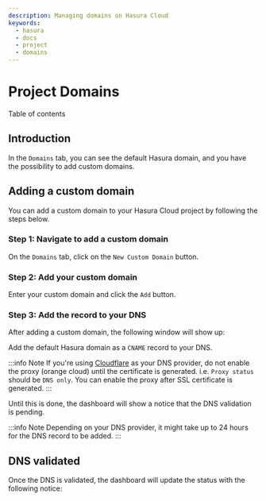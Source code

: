 ```yaml
---
description: Managing domains on Hasura Cloud
keywords:
  - hasura
  - docs
  - project
  - domains
---
```



# Project Domains

<CustomTOCListHead>Table of contents</CustomTOCListHead>
<TOCInline toc={toc} />

## Introduction

In the `Domains` tab, you can see the default Hasura domain, and you
have the possibility to add custom domains.

## Adding a custom domain

You can add a custom domain to your Hasura Cloud project by following
the steps below.

### Step 1: Navigate to add a custom domain

On the `Domains` tab, click on the `New Custom Domain` button.

<Thumbnail
  src="/img/graphql/cloud/projects/add-custom-domain.png"
  alt="Add custom domain"
  width="727px"
/>

### Step 2: Add your custom domain

Enter your custom domain and click the `Add` button.

<Thumbnail
  src="/img/graphql/cloud/projects/choose-custom-domain.png"
  alt="Choose custom domain"
  width="727px"
/>

### Step 3: Add the record to your DNS

After adding a custom domain, the following window will show up:

<Thumbnail
  src="/img/graphql/cloud/projects/dns-settings.png"
  alt="DNS settings"
  width="727px"
/>

Add the default Hasura domain as a `CNAME` record to your DNS.

:::info Note
If you're using [Cloudflare](https://www.cloudflare.com) as your DNS
provider, do not enable the proxy (orange cloud) until the certificate
is generated. i.e. `Proxy status` should be `DNS only`. You can enable
the proxy after SSL certificate is generated.
:::

Until this is done, the dashboard will show a notice that the DNS
validation is pending.

<Thumbnail
  src="/img/graphql/cloud/projects/dns-validation-pending.png"
  alt="DNS validation pending"
  width="727px"
/>

:::info Note
Depending on your DNS provider, it might take up to 24 hours for the DNS
record to be added.
:::

## DNS validated

Once the DNS is validated, the dashboard will update the status with the
following notice:

<Thumbnail
  src="/img/graphql/cloud/projects/dns-validated.png"
  alt="DNS validated"
  width="727px"
/>
